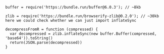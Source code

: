 ```ojs
buffer = require('https://bundle.run/buffer@6.0.3'); // ~8kb
```


```ojs
zlib = require('https://bundle.run/browserify-zlib@0.2.0'); // ~30kb here we could check whether we can just import inflateSync
```


```ojs
decompressFromR = function (compressed) {
  var decompressed = zlib.inflateSync(new buffer.Buffer(compressed, 'base64')).toString()
  return(JSON.parse(decompressed))
}
```
